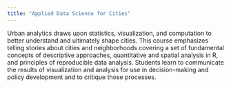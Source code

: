 ```yaml
---
title: "Applied Data Science for Cities"
---
```


Urban analytics draws upon statistics, visualization, and computation to better understand and ultimately shape cities. This course emphasizes telling stories about cities and neighborhoods covering a set of fundamental concepts of descriptive approaches, quantitative and spatial analysis in R, and principles of reproducible data analysis. Students learn to communicate the results of visualization and analysis for use in decision-making and policy development and to critique those processes.

# 
